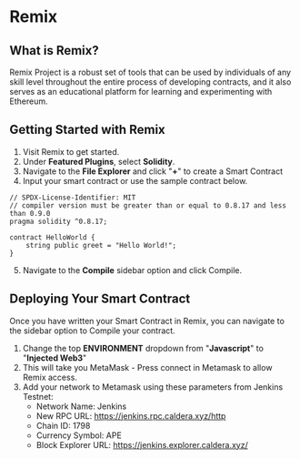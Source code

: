 # Remix
## What is Remix? 
Remix Project is a robust set of tools that can be used by individuals of any skill level throughout the entire process of developing contracts, and it also serves as an educational platform for learning and experimenting with Ethereum.

## Getting Started with Remix 
1. Visit Remix to get started. 
1. Under **Featured Plugins**, select **Solidity**.
3. Navigate to the **File Explorer** and click "**+**" to create a Smart Contract 
4. Input your smart contract or use the sample contract below. 
```solidity
// SPDX-License-Identifier: MIT
// compiler version must be greater than or equal to 0.8.17 and less than 0.9.0
pragma solidity ^0.8.17;

contract HelloWorld {
    string public greet = "Hello World!";
}
```
5. Navigate to the **Compile** sidebar option and click Compile. 

## Deploying Your Smart Contract
Once you have written your Smart Contract in Remix, you can navigate to the sidebar option to Compile your contract. 

1. Change the top **ENVIRONMENT** dropdown from "**Javascript**" to "**Injected Web3**" 
2. This will take you MetaMask - Press connect in Metamask to allow Remix access. 
3. Add your network to Metamask using these parameters from Jenkins Testnet:
    - Network Name: Jenkins
    - New RPC URL: https://jenkins.rpc.caldera.xyz/http
    - Chain ID: 1798
    - Currency Symbol: APE
    - Block Explorer URL: https://jenkins.explorer.caldera.xyz/

